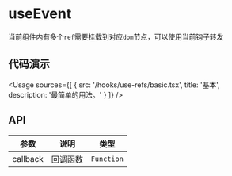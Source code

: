 
# useEvent

当前组件内有多个`ref`需要挂载到对应`dom`节点，可以使用当前钩子转发

## 代码演示

<Usage
  sources={[
    {
      src: '/hooks/use-refs/basic.tsx',
      title: '基本',
      description: '最简单的用法。'
    }
  ]}
/>

## API

| 参数     | 说明     | 类型       |
| -------- | -------- | ---------- |
| callback | 回调函数 | `Function` |
